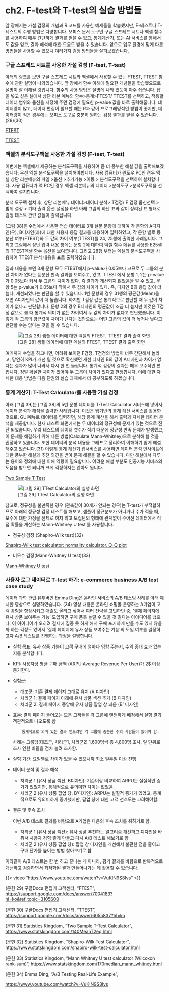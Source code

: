 # ch2. F-test와 T-test의 실습 방법들

앞 장에서는 가설 검정의 개념과 R 코드를 사용한 예제들을 학습했지만, F-테스트나 T-테스트의 수행 방법은 다양합니다. 오피스 문서 도구인 구글 스프레드 시트나 엑셀 함수를 사용하여 매우 간단하게 결과를 얻을 수 있고, 통계계산기, 또는 AI 서비스를 통해서도 값을 얻고, 결과 해석에 대한 도움도 받을 수 있습니다. 앞으로 업무 환경에 맞게 다른 방법들을 사용할 수 있으니 여러가지 검정 방법들을 살펴보겠습니다.

### 구글 스프레드 시트를 사용한 가설 검정 (F-test, T-test)

아래의 링크를 보면 구글 스프레드 시트와 엑셀에서 사용할 수 있는 FTEST, TTEST 함수에 관한 설명이 나와있습니다. 앞 장에서 함수 이해에 필요한 개념들을 학습했으므로 설명이 잘 이해될 것입니다. 함수의 사용 방법은 설명에 나와 있듯이 아주 쉽습니다. 답을 넣고 싶은 셀에서 상단 리본 메뉴의 함수\>통계\>FTEST/ TTEST를 선택하고, 적용할 데이터 범위와 옵션을 지정해 주면 검정에 필요한 p-value 값을 바로 출력해줍니다. 데이터량이 많고, 데이터 편집이 필요할 때는 R과 같이 프로그래밍적인 방법이 좋지만, 데이터량이 적은 경우에는 오피스 도구로 충분히 원하는 검정 결과를 얻을 수 있습니다. (29)(30)

[FTEST](https://support.google.com/docs/answer/7004183?hl=ko&ref_topic=3105600)

[TTEST](https://support.google.com/docs/answer/6055837?hl=ko)

### 엑셀의 분석도구팩을 사용한 가설 검정 (F-test, T-test)

이번에는 엑셀에서 제공하는 분석도구팩을 사용하여 좀 더 풍부한 해설 값을 출력해보겠습니다. 우선 엑셀 분석도구팩을 설치해야합니다. 사용 컴퓨터가 윈도우 PC인 경우 엑셀 상단 리본메뉴의 파일 \>옵션 \>추가기능 \>이동 \> 분석도구팩을 선택하여 설치합니다. 사용 컴퓨터가 맥 PC인 경우 엑셀 리본메뉴의 데이터 \>분석도구 \>분석도구팩을 선택하여 설치합니다.

분석 도구팩 설치 후, 상단 리본메뉴 데이터\>데이터 분석\> T검정/ F 검정 옵션선택 \> 범위 설정 \> 기타 출력 옵션 설정을 하면 아래 그림의 하단 표와 같이 정리된 표 형태로 검정 테스트 관련 값들이 출력됩니다.

\[그림 38\]은 수업에서 사용한 연습 데이터로 3개 설문 문항에 대하여 각 문항의 A디자인(우), B디자인(좌)에 대한 사용자 응답 결과를 대응하여 입력하였고, 각 문항 별로 등분산 여부(FTEST)와 두 값의 차이 여부(TTEST)를 24, 25행에 출력한 사례입니다. 그리고 그림에서 상단 입력 내용 창에는 문항 2에 대하여 엑셀 함수 메뉴를 사용한 E25셀의 TTEST엑셀 함수 옵션을 보여줍니다. 그리고 28행 부터는 엑셀의 분석도구팩을 사용하여 TTEST 분석 내용을 표로 출력하였습니다.

결과 내용을 보면 3개 문항 모두 FTEST에서 p-value가 0.05보다 크므로 두 그룹의 분산 차이가 없다는 등분산 만족 결과를 보여주고, 있고, TTEST에서 문항 1, 2는 p-value가 0.05보다 커서 두 그룹의 차이가 없다. 즉 결과가 개선되지 않았음을 알 수 있고, 문항 5는 p-value가 0.05보다 작아서 두 값의 차이가 있다. 즉, 디자인 B의 응답 값이 더 높다, 개선되었다는 판단을 할 수 있습니다. 1번 문항의 경우 31행의 평균값(Mean)을 보면 A디자인의 값이 더 높습니다. 하지만 T검정 값은 통계적으로 판단할 때 두 값이 차이가 없다고 판단합니다. 문항 2의 경우 B디자인의 평균값이 조금 더 높지만 이것은 T검정 값으로 볼 때 통계적 의미가 없는 차이여서 두 값의 차이가 없다고 판단했습니다. 이렇게 각 그룹의 평균값이 차이가 난다는 것만으로는 어떤 그룹의 값이 더 높거나 낮다고 판단할 수는 없다는 것을 알 수 있습니다.

![\[그림 28\] 샘플 데이터에 대한 엑셀의 FTEST, TTEST 결과 출력 화면](img/fig28.png)

여기까지 수업을 하고나면, 어려워 보이던 F검정, T검정의 방법이 너무 간단해서 놀라고, 당연히 KPI가 개선 될 것으로 확신했던 개선 디자인 B의 값이 A디자인과 차이가 없다는 결과가 많이 나와서 다시 한 번 놀랍니다. 통계적 검정의 결과는 매우 보수적인 편입니다. 정말 확실한 차이가 있어야 두 그룹이 차이가 있다고 판정합니다. 이에 대한 자세한 대응 방법은 다음 단원의 실습 과제에서 더 공부하도록 하겠습니다.

### 통계 계산기: T-Test Calculator를 사용한 가설 검정

아래 \[그림 39\]는 \[그림 38\]의 5번 문항 데이터를 T-Test Calculator 서비스에 넣어서 데이터 분석과 해석을 출력한 사례입니다. 이것은 웹기반의 통계 계산 서비스를 활용한 것으로, GUI메뉴로 데이터를 입력하면, 해당 통계 계산을 해서 출력과 자세한 데이터 분석을 제공합니다. 현재 테스트 화면에서는 두 데이터의 정규성에 문제가 있는 것으로 진단 되었습니다. 우리 테스트의 데이터 갯수가 적기 때문에 정규성 만족 문제가 발생했고, 이 문제를 해결하기 위해 다른 방법(Calculate Mann-Whitney)으로 분석해 볼 것을 권장하고 있습니다. 또한 데이터의 분석 내용을 그래프로 정리하여 이해하기 쉽게 해설해주고 있습니다.(31) 이렇게 통계 계산기 웹서비스를 사용하면 데이터 분석 인사이트에 대한 풍부한 해설과 추천 의견을 받아 문제 해결을 할 수 있습니다. 다만 해설에서 다루는 용어와 정의에 대한 이해 역량이 필요합니다. 어려운 해설 부분도 인공지능 서비스의 도움을 받으면 되니까 크게 걱정하지는 않아도 됩니다.

[Two Sample T-Test](https://www.statskingdom.com/140MeanT2eq.html)

![\[그림 29\] TTest Calculator의 실행 화면](img/fig29.png)

참고로, 정규성을 불만족한 경우 (관측값이 30개가 안되는 경우)는 T-test가 부적합하므로 아래의 정규성 검정 테스트를 해보고, 샘플이 정규분포가 아니거나 수가 적을 때, 모수에 대한 가정을 전제로 하지 않고 모집단의 형태에 관계없이 주어진 데이터에서 직접 확률을 계산하는 Mann-Whitney U test 를 사용합니다.

-   정규성 검정 (Shapiro-Wilk test)(32)

[Shapiro-Wilk test calculator: normality calculator, Q-Q plot](https://www.statskingdom.com/shapiro-wilk-test-calculator.html)

-   비모수 검정(Mann-Whitney U test)(33)

[Mann-Whitney U test](https://www.statskingdom.com/170median_mann_whitney.html)

### 사용자 로그 데이터로 T-test 하기: e-commerce business A/B test case study

데이터 과학 관련 유투버인 Emma Ding은 온라인 서비스의 A/B 테스팅 사례를 아래 제시한 영상으로 설명하였습니다. (34) 영상 내용은 온라인 쇼핑몰 운영하는 A기업이 고객 경험을 향상시키고 매출도 올리고 싶어서 여러 전략을 고민하던 중, '결제 페이지에 유사 상품 보여주는 기능' 도입하면 구매 품목 늘릴 수 있을 것 같다는 아이디어를 냈으나, 이 아이디어가 오히려 결제에 집중 못 하게 해서 구매 포기하게 만들 수도 있지 않을까 하는 걱정도 있어서 '결제 페이지에 유사 상품 보여주는 기능'의 도입 여부를 결정하고자 A/B 테스트를 진행하는 과정을 설명합니다.

-   실험 목표: 유사 상품 기능이 고객 구매에 얼마나 영향 주는지, 수익 증대 효과 있는지를 분석합니다.

-   KPI: 사용자당 평균 구매 금액 (ARPU:Average Revenue Per User)가 2\$ 이상 증가한다.

-   실험군:

    -   대조군: 기존 결제 페이지 그대로 유지 (A 디자인)
    -   처리군 1: 결제 페이지 아래에 유사 상품 섹션 추가 (B 디자인)
    -   처리군 2: 결제 페이지 중앙에 유사 상품 팝업 창 띄움 (B’ 디자인)

-   표본: 결제 페이지 들어오는 모든 고객들을 각 그룹에 랜덤하게 배정해서 실험 결과 객관적으로 나오도록 함

    ```         
        통계적으로 의미 있는 결과 얻으려면 각 그룹에 충분한 수의 사람들이 있어야 함. 
    ```

    사례는 그룹당(대조군, 처리군1, 처리군2) 1,600명씩 총 4,800명 조사, 일 단위로 조사 인원 비율을 점차 늘려 조사함.

-   실험 기간: 요일별로 차이가 있을 수 있으니까 최소 일주일 이상 진행

-   데이터 분석 및 결과 해석

    -   처리군 1 (유사 상품 섹션, B디자인): 기존이랑 비교하여 ARPU는 실질적인 증가가 있었지만, 통계적으로 유의미한 차이는 없었음.
    -   처리군 2 (유사 상품 팝업 창, B’디자인): ARPU는 실질적 증가가 있었고, 통계적으로도 유의미하게 증가했지만, 팝업 창에 대한 고객 선호도는 고려해야함.

-   결론 및 후속 조치

    이번 A/B 테스트 결과를 바탕으로 A기업은 다음의 후속 조치를 취하기로 함.

    -   처리군 1 (유사 상품 섹션): 유사 상품 추천하는 알고리즘 개선하고 디자인을 바꿔서 사용자 경험 좋게 만들고 다시 A/B 테스트 해보기로 함
    -   처리군 2 (유사 상품 팝업 창): 팝업 창 디자인을 개선해서 불편한 점을 줄이고 구매 단가를 높이는 방법 찾아보기로 함

이와같이 A/B 테스트는 한 번 하고 끝나는 게 아니라, 평가 결과를 바탕으로 반복적으로 개선하고 검증하면서 최적화된 결과 만들어나가는 데 활용할 수 있습니다.

{{< video "https://www.youtube.com/watch?v=VuKIN9S8Ivs" >}}

(문헌 29) 구글Docs 편집기 고객센터, “FTEST”, <https://support.google.com/docs/answer/7004183?hl=ko&ref_topic=3105600>

(문헌 30) 구글Docs 편집기 고객센터, “TTEST”, <https://support.google.com/docs/answer/6055837?hl=ko>

(문헌 31) Statistics Kingdom, “Two Sample T-Test Calculator”, <https://www.statskingdom.com/140MeanT2eq.html>

(문헌 32) Statistics Kingdom, “Shapiro-Wilk Test Calculator”, <https://www.statskingdom.com/shapiro-wilk-test-calculator.html>

(문헌 33) Statistics Kingdom, “Mann Whitney U test calculator (Wilcoxon rank-sum)”, <https://www.statskingdom.com/170median_mann_whitney.html>

(문헌 34) Emma Ding, “A/B Testing Real-Life Example”,

<https://www.youtube.com/watch?v=VuKIN9S8Ivs>
